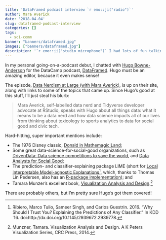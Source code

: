 ```yaml
---
title: 'DataFramed podcast interview `r emo::ji("radio")`'
author: Mara Averick
date: '2018-04-04'
slug: dataframed-podcast-interview
categories: []
tags:
  - sci-comm
banner: "banners/dataframed.jpg"
images: ["banners/dataframed.jpg"]
description: '`r emo::ji("studio_microphone")` I had lots of fun talking to Hugo Bowne of DataCamp on their aptly-named podcast, DataFramed, Episode 16 — Data Nerdism at Large.'
---
```


In my personal going-on-a-podcast debut, I chatted with [Hugo Bowne-Anderson](https://twitter.com/hugobowne) for the DataCamp podcast, [DataFramed](https://www.datacamp.com/community/podcast). Hugo must be an amazing editor, because it even makes sense!

The episode, [Data Nerdism at Large (with Mara Averick)](https://www.datacamp.com/community/podcast/data-nerd), is up on their site, along with links to some of the topics that came up. Since Hugo's good at this stuff, I'll just steal his blurb:

> Mara Averick, self-labelled data nerd and Tidyverse developer advocate at RStudio, speaks with Hugo about all things data: what it means to be a data nerd and how data science impacts all of our lives from thinking about toxicology to sports analytics to data for social good and civic tech.

Hard-hitting, super important mentions include:  

  *  The 1976 Disney classic, [Donald in Mathemagic Land](https://www.youtube.com/watch?v=U_ZHsk0-eF0);
  *  Some great data-science-for-social-good organizations, such as [DrivenData: Data science competitions to save the world](https://www.drivendata.org/), and [Data Analysts for Social Good](http://www.dataanalystsforsocialgood.com/);
  *  The prediction- and classifier-explaining package LIME (short for [Local Interpretable Model-agnostic Explanations](https://github.com/marcotcr/lime)[^1], which, thanks to Thomas Lin Pedersen, also has an [R-package implementation](https://github.com/thomasp85/lime)); and
  *  Tamara Munzer's excellent book, [Visualization Analysis and Design](http://www.cs.ubc.ca/~tmm/vadbook/).[^2]

There are probably others, but I'm pretty sure Hugo's got them covered!

[^1]: Ribiero, Marco Tulio, Sameer Singh, and Carlos Guestrin. 2016. “Why Should I Trust You? Explaining the Predictions of Any Classifier.” In KDD ’16. doi:http://dx.doi.org/10.1145/2939672.2939778.
[^2]: Munzner, Tamara. Visualization Analysis and Design. A K Peters Visualization Series, CRC Press, 2014.
